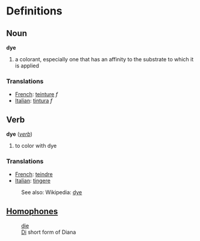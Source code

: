 =Definitions=

==Noun==

;  '''dye'''
#a colorant, especially one that has an affinity to the substrate to which it is applied

===Translations===

*[[French]]: [[teinture]] ''f''
*[[Italian]]: [[tintura]] ''f''

==Verb==

;  '''dye''' (''[[verb]]'')
#to color with dye

===Translations===

*[[French]]: [[teindre]]
*[[Italian]]: [[tingere]]

:See also: Wikipedia: [[w:dye|dye]]

==[[Homophones]]==
:[[die]]
:[[Di]] short form of Diana